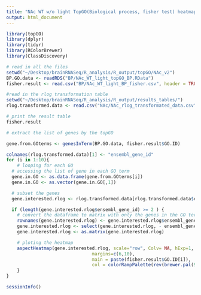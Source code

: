 ```yaml
---
title: "NAc WT w/o light TopGO(Biological process, fisher test) heatmaps"
output: html_document
---
```

```r
library(topGO)
library(dplyr)
library(tidyr)
library(RColorBrewer)
library(ClassDiscovery)
```

```r
# read in all the files
setwd("~/Desktop/brainRNASeq/R_analysis/R_output/topGO/NAc_v2")
BP.GO.data <- readRDS("BP/NAc_WT_light_topGO_BP.RData")
fisher.result <- read.csv("BP/NAc_WT_light_BP_fisher.csv", header = TRUE, stringsAsFactors = FALSE)
```

```r
#read in the rlog transformation table
setwd("~/Desktop/brainRNASeq/R_analysis/R_output/results_tables/")
rlog.transformed.data <- read.csv("NAc/NAc_rlog_transformated_data.csv", header = TRUE, stringsAsFactors = FALSE)
```

```r
# print the result table
fisher.result
```

```r
# extract the list of genes by the topGO

gene.from.GOterms <- genesInTerm(BP.GO.data, fisher.result$GO.ID)

colnames(rlog.transformed.data)[1] <- "ensembl_gene_id"
for (i in 1:10){
	# looping for each GO
  # accessing the list of gene in each GO term
  gene.in.GO <- as.data.frame(gene.from.GOterms[i])
  gene.in.GO <- as.vector(gene.in.GO[,1])

  # subset the genes 
  gene.interested.rlog <- rlog.transformed.data[rlog.transformed.data$ensembl_gene_id %in% gene.in.GO, ]

  if (length(gene.interested.rlog$ensembl_gene_id) >= 2 ) {
    # convert the dataframe to matrix with only the genes in the GO term
    rownames(gene.interested.rlog) <- gene.interested.rlog$ensembl_gene_id
    gene.interested.rlog <- select(gene.interested.rlog, - ensembl_gene_id)
    gene.interested.rlog <- as.matrix(gene.interested.rlog)

    # ploting the heatmap
    aspectHeatmap(gene.interested.rlog, scale="row", Colv= NA, hExp=1, wExp=1.5, 
    							margins=c(6,10),
    							main = paste(fisher.result$GO.ID[i]),
    							col = colorRampPalette(rev(brewer.pal(9,"RdBu")))(255))
    }
}

```

```r
sessionInfo()
```